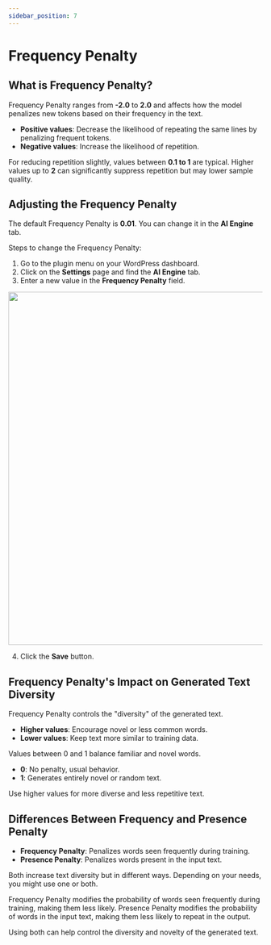 ```yaml
---
sidebar_position: 7
---
```



# Frequency Penalty

## What is Frequency Penalty?

Frequency Penalty ranges from **-2.0** to **2.0** and affects how the model penalizes new tokens based on their frequency in the text.

- **Positive values**: Decrease the likelihood of repeating the same lines by penalizing frequent tokens.
- **Negative values**: Increase the likelihood of repetition.

For reducing repetition slightly, values between **0.1 to 1** are typical. Higher values up to **2** can significantly suppress repetition but may lower sample quality.

## Adjusting the Frequency Penalty

The default Frequency Penalty is **0.01**. You can change it in the **AI Engine** tab.

Steps to change the Frequency Penalty:

1. Go to the plugin menu on your WordPress dashboard.
2. Click on the **Settings** page and find the **AI Engine** tab.
3. Enter a new value in the **Frequency Penalty** field.

<img src={fp} width="700" />

4. Click the **Save** button.

## Frequency Penalty's Impact on Generated Text Diversity

Frequency Penalty controls the "diversity" of the generated text.

- **Higher values**: Encourage novel or less common words.
- **Lower values**: Keep text more similar to training data.

Values between 0 and 1 balance familiar and novel words. 

- **0**: No penalty, usual behavior.
- **1**: Generates entirely novel or random text.

Use higher values for more diverse and less repetitive text.

## Differences Between Frequency and Presence Penalty

- **Frequency Penalty**: Penalizes words seen frequently during training.
- **Presence Penalty**: Penalizes words present in the input text.

Both increase text diversity but in different ways. Depending on your needs, you might use one or both.

Frequency Penalty modifies the probability of words seen frequently during training, making them less likely. Presence Penalty modifies the probability of words in the input text, making them less likely to repeat in the output.

Using both can help control the diversity and novelty of the generated text.
